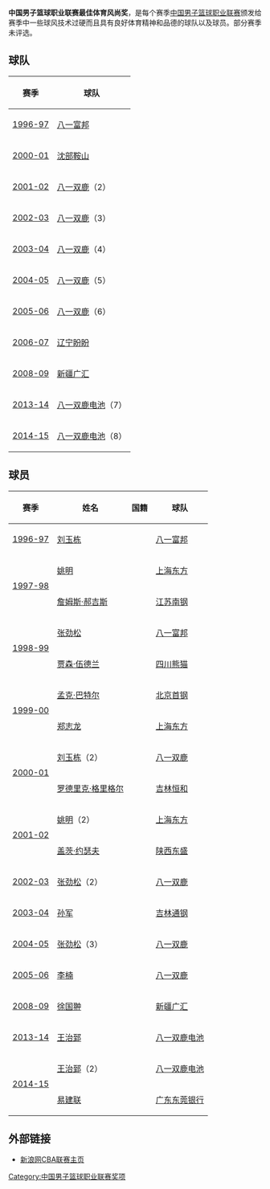 '''中国男子篮球职业联赛最佳体育风尚奖'''，是每个赛季[[中国男子篮球职业联赛|中国男子篮球职业联赛]]颁发给赛季中一些球风技术过硬而且具有良好体育精神和品德的球队以及球员。部分赛季未评选。

==球队==

{| class="wikitable sortable"
|-
! 赛季 !! 球队 
|-
| [[1996-97年中国男子篮球职业联赛|1996-97]] || [[八一富邦火箭篮球俱乐部|八一富邦]] 
|-
| [[2000-01年中国男子篮球职业联赛|2000-01]] || [[浙江广厦猛狮篮球俱乐部|沈部鞍山]] 
|-
| [[2001-02年中国男子篮球职业联赛|2001-02]] || [[八一富邦火箭篮球俱乐部|八一双鹿]]（2） 
|-
| [[2002-03年中国男子篮球职业联赛|2002-03]] || [[八一富邦火箭篮球俱乐部|八一双鹿]]（3） 
|-
| [[2003-04年中国男子篮球职业联赛|2003-04]] || [[八一富邦火箭篮球俱乐部|八一双鹿]]（4） 
|-
| [[2004-05年中国男子篮球职业联赛|2004-05]] || [[八一富邦火箭篮球俱乐部|八一双鹿]]（5） 
|-
| [[2005-06年中国男子篮球职业联赛|2005-06]] || [[八一富邦火箭篮球俱乐部|八一双鹿]]（6） 
|-
| [[2006-07年中国男子篮球职业联赛|2006-07]] || [[辽宁衡业飞豹篮球俱乐部|辽宁盼盼]] 
|-
| [[2008-09年中国男子篮球职业联赛|2008-09]] || [[新疆广汇飞虎篮球俱乐部|新疆广汇]] 
|-
| [[2013-14年中国男子篮球职业联赛|2013-14]] || [[八一富邦火箭篮球俱乐部|八一双鹿电池]]（7） 
|-
| [[2014-15年中国男子篮球职业联赛|2014-15]] || [[八一富邦火箭篮球俱乐部|八一双鹿电池]]（8） 
|}

==球员==

{| class="wikitable sortable"
|-
! 赛季 !! 姓名 !! 国籍 !! 球队 
|-
| [[1996-97年中国男子篮球职业联赛|1996-97]] || [[刘玉栋|刘玉栋]] || {{CHN}} || [[八一富邦火箭篮球俱乐部|八一富邦]] 
|-
|rowspan=2 | [[1997-98年中国男子篮球职业联赛|1997-98]] || [[姚明|姚明]] || {{CHN}} || [[上海东方大鲨鱼篮球俱乐部|上海东方]] 
|-
| [[詹姆斯·郝吉斯|詹姆斯·郝吉斯]] || {{USA}} || [[江苏龙肯帝亚篮球俱乐部|江苏南钢]] 
|-
|rowspan=2 | [[1998-99年中国男子篮球职业联赛|1998-99]] || [[张劲松|张劲松]] || {{CHN}} || [[八一富邦火箭篮球俱乐部|八一富邦]] 
|-
| [[贾森·伍德兰|贾森·伍德兰]] || {{USA}} || [[四川熊猫篮球俱乐部|四川熊猫]] 
|-
|rowspan=2 | [[1999-00年中国男子篮球职业联赛|1999-00]] || [[孟克·巴特尔|孟克·巴特尔]] || {{CHN}} || [[北京鸭首钢篮球俱乐部|北京首钢]] 
|-
| [[郑志龙|郑志龙]] || {{TPE}} || [[上海东方大鲨鱼篮球俱乐部|上海东方]] 
|-
|rowspan=2 | [[2000-01年中国男子篮球职业联赛|2000-01]] || [[刘玉栋|刘玉栋]]（2） || {{CHN}} || [[八一富邦火箭篮球俱乐部|八一双鹿]] 
|-
| [[罗德里克·格里格尔|罗德里克·格里格尔]] || {{USA}} || [[吉林东北虎篮球俱乐部|吉林恒和]] 
|-
|rowspan=2 | [[2001-02年中国男子篮球职业联赛|2001-02]] || [[姚明|姚明]]（2） || {{CHN}} || [[上海东方大鲨鱼篮球俱乐部|上海东方]] 
|-
| [[盖茨·约瑟夫|盖茨·约瑟夫]] || {{CHN}} || [[龙狮篮球俱乐部|陕西东盛]] 
|-
| [[2002-03年中国男子篮球职业联赛|2002-03]] || [[张劲松|张劲松]]（2） || {{CHN}} || [[八一富邦火箭篮球俱乐部|八一双鹿]] 
|-
| [[2003-04年中国男子篮球职业联赛|2003-04]] || [[孙军_(篮球运动员)|孙军]] || {{CHN}} || [[吉林东北虎篮球俱乐部|吉林通钢]] 
|-
| [[2004-05年中国男子篮球职业联赛|2004-05]] || [[张劲松|张劲松]]（3） || {{CHN}} || [[八一富邦火箭篮球俱乐部|八一双鹿]] 
|-
| [[2005-06年中国男子篮球职业联赛|2005-06]] || [[李楠_(篮球运动员)|李楠]] || {{CHN}} || [[八一富邦火箭篮球俱乐部|八一双鹿]] 
|-
| [[2008-09年中国男子篮球职业联赛|2008-09]] || [[徐国翀|徐国翀]] || {{CHN}} || [[新疆广汇飞虎篮球俱乐部|新疆广汇]] 
|-
| [[2013-14年中国男子篮球职业联赛|2013-14]] || [[王治郅|王治郅]] || {{CHN}} || [[八一富邦火箭篮球俱乐部|八一双鹿电池]]  
|-
|rowspan=2 | [[2014-15年中国男子篮球职业联赛|2014-15]] || [[王治郅|王治郅]]（2） || {{CHN}} || [[八一富邦火箭篮球俱乐部|八一双鹿电池]] 
|-
| [[易建联|易建联]] || {{CHN}} || [[广东宏远华南虎篮球俱乐部|广东东莞银行]] 
|}

==外部链接==
*[http://sports.sina.com.cn/cba/ 新浪网CBA联赛主页]{{Wayback|url=http://sports.sina.com.cn/cba/ |date=20071011010021 }}

{{中国男子篮球职业联赛}}

[[Category:中国男子篮球职业联赛奖项|Category:中国男子篮球职业联赛奖项]]